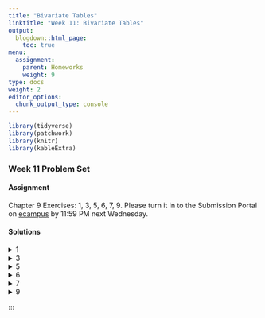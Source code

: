 ```yaml
---
title: "Bivariate Tables"
linktitle: "Week 11: Bivariate Tables"
output:
  blogdown::html_page:
    toc: true
menu:
  assignment:
    parent: Homeworks
    weight: 9
type: docs
weight: 2
editor_options: 
  chunk_output_type: console
---
```

<style>
span.boxed {
  border: 0px solid #FFFFFF;
  padding: 5px;
  color: #FFFFFF;
  background-color: #005b96;
  display: inline;
} 

table {
   margin-left: auto;
   margin-right: auto;
}

table thead th { border-bottom: 1px solid #ddd; 
}

th, td { padding: 5px; 
}

tr:nth-child(even) { background: #ffffff; 
}
</style>

```r
library(tidyverse)
library(patchwork)
library(knitr)
library(kableExtra)
```

### Week 11 Problem Set

#### Assignment
Chapter 9 Exercises: 1, 3, 5, 6, 7, 9. Please turn it in to the Submission Portal on [ecampus](https://ecampus.wvu.edu/){target="_blank"} by 11:59 PM next Wednesday.<br>

#### Solutions
<details><summary>1</summary>
<p>

a. <span class="boxed">The *independent variable* is sex</span> while <span class="boxed">the *dependent variable* is fear of walking alone at night</span>.
<div align="center">
<div style="width: 50%; margin:0 left;text-align: left;">
```r
walking1 <- tibble(
  
  Choice = c("Yes", 
             "No"),
  
  Male = c("2 (22%)", 
           "7 (78%)"),
  
  Female = c("8 (73%)", 
             "3 (27%)"),
) 

walking1 %>%
  kable(align = 'lcc',
        booktabs = TRUE, 
        linesep = "",
        escape = FALSE) %>%
  kable_styling(full_width = FALSE) 
```
</div>
</div>

b. Approximately $73$% of women are afraid to walk alone in their neighborhoods at night, whereas approximately $22$% of men said the same. This amounts to about a <span class="boxed">$51$% difference between women and men who are not afraid to walk alone at night</span>, indicating a strong relationship. It is important to keep in mind that our small sample size limits the generalizability of these results. 

c. There does not appear to be much of a relationship between homeownership and fear of walking alone at night. The majority in both homeownership categories ($54$% and $55$%) indicated that <span class="boxed">they were not afraid of walking alone at night in their neighborhood</span>. 
<div align="center">
<div style="width: 50%; margin:0 left;text-align: left;">
```r
walking2 <- tibble(
  
  Response = c("Yes", 
               "No"),
  
  Male = c("4 (44%)", 
           "5 (54%)"),
  
  Female = c("5 (45%)", 
             "6 (55%)"),
) 

walking2 %>%
  kable(align = 'lcc',
        booktabs = TRUE, 
        linesep = "",
        escape = FALSE) %>%
  kable_styling(full_width = FALSE) 
```
</div>
</div>
</p>
</details>

<details><summary>3</summary>
<p>
a. Based on the student’s argument, <span class="boxed">the *independent variable* is race</span> and <span class="boxed">the *dependent variable* is home ownership</span>.

b. We have $$\dfrac{539}{857} \approx 0.6289$$ or about <span class="boxed">$63$%</span>.

c. <span class="boxed">There appears to be a relationship between race and home ownership</span>. While $63$% of those surveyed report owning a home, far less Black respondents report such ($41.3$%) than White respondents ($67.7$%). Furthermore, $58.7$% of Black respondents rent as compared to $32.3$% of White respondents.  

</p>
</details>

<details><summary>5</summary>
<p>
<span class="boxed">There appears to be a relationship between race and the frequency of being drunk in the last 12 months</span>. The majority of students ($60$%) are likely to report not being drunk in the last 12 months. However, the percentage of students being drunk at least 3 or more times is highest for Whites ($28$%), followed by Hispanic ($16$%) and Black ($11$%) students.  
<div align="center">
<div style="width: 50%; margin:0 left;text-align: left;">
```r
drunk <- tibble(
  
  Frequency = c("None", 
                "1-2 times",
                "3-5 times",
                "> 6 times",
                "Total"),
  
  Black = c("359 (75%)", 
            "63 (13%)",
            "24 (5%)",
            "31 (6%)",
            "477 (99%)"),
  
  White = c("1081 (55%)", 
            "342 (17%)",
            "168 (8%)",
            "389 (20%)",
            "1980 (100%)"),
  
  Hispanic = c("480 (67%)", 
               "125 (17%)",
               "50 (7%)",
               "64 (9%)",
               "719 (100%)"),
  
  Total = c("1920 (60%)", 
            "530 (17%)",
            "242 (8%)",
            "484 (15%)",
            "3176 (100%)")
  
) 

drunk %>%
  kable(align = 'lccccc',
        booktabs = TRUE, 
        linesep = "",
        escape = FALSE) %>%
  kable_styling(full_width = FALSE) 
```
</div>
</div>

</p>
</details>

<details><summary>6</summary>
<p>
<span class="boxed">The death penalty is more likely in cases where the victim was female or White</span>. The percentage difference is greater between female versus male victims ($57.5 – 45.4 = 12.1$%) than White versus Black victims ($52.7 – 46.5 = 6.2$%). When considering the interactive effects of gender and race, death sentences are more likely in cases with White and Black female victims ($55$% or higher). Death sentences are least likely in cases with a Black male victim. 

a. We have $$\dfrac{703}{766}\approx 0.9177$$ or about <span class="boxed">$91.8$%</span>.

b. <span class="boxed">14</span>.

c. We have $$4 + \dfrac{19}{384}\approx 4.0495$$ or about <span class="boxed">$4.05$%</span>.

d. <span class="boxed">There appears to be a relationship between age and feeling of age discrimination</span>. $8.2$% of all respondents felt discriminated against because of their age. However, those between 18 and 29 were more likely to feel discriminated against because of their age than any other age category represented in the cross-tabulation.
```r
discrimination <- tibble(
  
  Response = c("Yes", 
               "No",
               "Total"),
  
  "18-29" = c("26 (16%)", 
              "136 (84%)",
              "162 (100%)"),
  
  "30-39" = c("14 (6%)", 
              "206 (94%)",
              "220 (100%)"),
  
  "40-49" = c("4 (2%)", 
              "183 (98%)",
              "187 (100%)"),
  
  "50-59" = c("19 (10%)", 
              "178 (90%)",
              "197 (100%)"),
  
  "Total" = c("63 (8%)", 
              "703 (92%)",
              "766 (100%)"),
  
) 

discrimination %>%
  kable(align = 'lccccc',
        booktabs = TRUE, 
        linesep = "",
        escape = FALSE) %>%
  kable_styling(full_width = FALSE) 
```
</p>
</details>

<details><summary>7</summary>
<p>
a. <span class="boxed">The *dependent variable* is housework disagreement</span>.
b. <span class="boxed">$n = 7144$</span> is the total sample size.
c. We have $$\dfrac{3953}{7144} \approx 0.5533$$ or about <span class="boxed">$55.33$%</span>.
d. <span class="boxed">There is a relationship between perceived unfairness of housework divisions and housework disagreement for women</span>. $33.68$% of women reported never having housework disagreement. However, women who felt housework divisions were fair to women ($43.65$%) were more likely to report never having disagreement over housework than women who felt housework divisions were unfair to women ($25.62$%).

</p>
</details>

<details><summary>9</summary>
<p>
Yes, <span class="boxed">there is a relationship between political party affiliation and attitudes toward the Affordable Care Act</span>. The majority of physicians who reported being Republican or Other party were strongly against or against ACA. The largest reporting percentage was among $31.08$% + $52.99$% $=$ $84.07$% Republicans. Only $11.20$% + $36$% $=$ $47.2$% of Democrats were strongly against or against the act. 
</p>
</details>
:::


